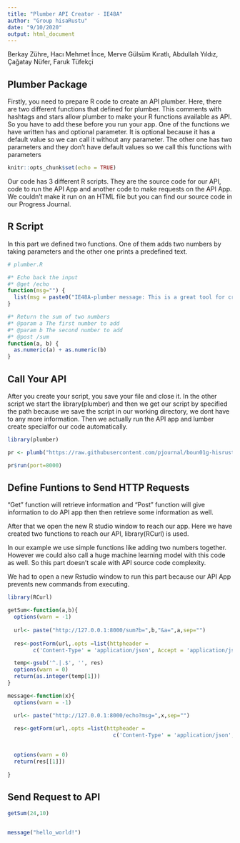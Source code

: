 ---
title: "Plumber API Creator - IE48A"
author: "Group hisaRustu"
date: "9/10/2020"
output: html_document
---

Berkay Zühre,
Hacı Mehmet İnce,
Merve Gülsüm Kıratlı,
Abdullah Yıldız,
Çağatay Nüfer,
Faruk Tüfekçi

## Plumber Package
Firstly, you need to prepare R code to create an API plumber. Here, there are two different functions that defined for plumber. This comments with hashtags and stars allow plumber to make your R functions available as API.
So you have to add these  before you run your app. One of the functions we have written has and optional parameter. It is optional because it has a default value so we can call it without any parameter.
The other one has two parameters and they don't have default values so we call this functions with parameters

```{r setup, include=FALSE}
knitr::opts_chunk$set(echo = TRUE)

```

Our code has 3 different R scripts. They are the source code for our API, code to run the API App and another code to make requests on the API App. We couldn't make it run on an HTML file but you can find our source code in our Progress Journal.

## R Script
In this part we defined two functions. One of them adds two numbers by taking parameters and the other one prints a predefined text.
```{r, eval=F, echo=T}
# plumber.R

#* Echo back the input
#* @get /echo
function(msg="") {
  list(msg = paste0("IE48A-plumber message: This is a great tool for creating API's. -hisRüstü'", msg, "'"))
}

#* Return the sum of two numbers
#* @param a The first number to add
#* @param b The second number to add
#* @post /sum
function(a, b) {
  as.numeric(a) + as.numeric(b)
}

```
## Call Your API
After you create your script, you save your file and close it. In the other script we start the library(plumber) and then we get our script by specified the path because we save the script in our working directory, we dont have to any more information. Then we actually run the API app and lumber create specialfor our code automatically.

```{r, eval=F, echo=T}
library(plumber)

pr <- plumb("https://raw.githubusercontent.com/pjournal/boun01g-hisrustu/gh-pages/Plumber%20Source%20Code/plumber.R")

pr$run(port=8000)
```

## Define Funtions to Send HTTP Requests

"Get" function will retrieve information and "Post" function will give information to do API app then then retrieve some information as well.


After that we open the new R studio window to reach our app. Here we have created two functions to reach our API, library(RCurl) is used.

In our example we use simple functions like adding two numbers together. However we could also call a huge machine learning model with this code as well. So this part doesn't scale with API source code complexity.

We had to open a new Rstudio window to run this part because our API App prevents new commands from executing. 

```{r, eval=F, echo=T}
library(RCurl)

getSum<-function(a,b){
  options(warn = -1)
  
  url<- paste("http://127.0.0.1:8000/sum?b=",b,"&a=",a,sep="")
    
  res<-postForm(url,.opts =list(httpheader = 
        c('Content-Type' = 'application/json', Accept = 'application/json')))

  temp<-gsub('^.|.$', '', res)
  options(warn = 0)
  return(as.integer(temp[1]))
}

message<-function(x){
  options(warn = -1)

  url<- paste("http://127.0.0.1:8000/echo?msg=",x,sep="")
  
  res<-getForm(url,.opts =list(httpheader = 
                                 c('Content-Type' = 'application/json', Accept = 'application/json')))

  
  options(warn = 0)
  return(res[[1]])
  
}
```

## Send Request to API
```{r, eval=F, echo=T}
getSum(24,10)


message("hello_world!")

```
